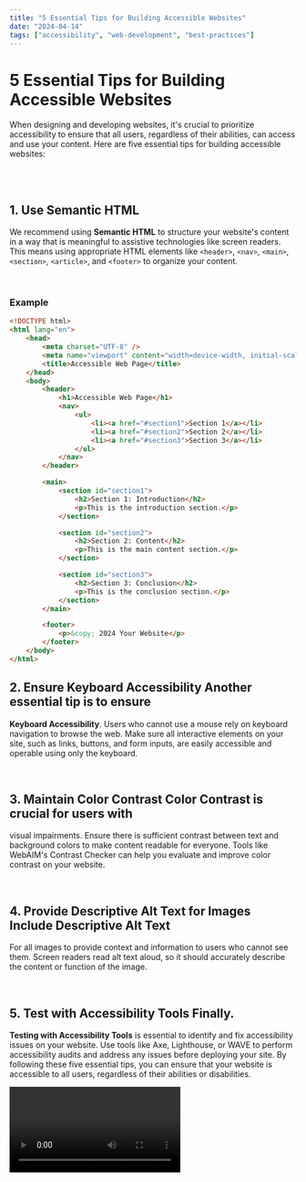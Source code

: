 ```yaml
---
title: "5 Essential Tips for Building Accessible Websites"
date: "2024-04-14"
tags: ["accessibility", "web-development", "best-practices"]
---
```


<CustomImage
    src="https://images.unsplash.com/photo-1507238691740-187a5b1d37b8?q=80&w=1955&auto=format&fit=crop&ixlib=rb-4.0.3&ixid=M3wxMjA3fDB8MHxwaG90by1wYWdlfHx8fGVufDB8fHx8fA%3D%3D?q=80&w=800&h=600&auto=format&fit=crop"
    alt="5 Essential Tips for Building Accessible Websites"
/>

# 5 Essential Tips for Building Accessible Websites

When designing and developing websites, it's crucial to prioritize accessibility to ensure that all users, regardless of their abilities, can access and use your content. Here are five essential tips for building accessible websites:

<br />
<br />

## 1. Use Semantic HTML

We recommend using **Semantic HTML** to structure your website's content in a way that is meaningful to assistive technologies like screen readers. This means using appropriate HTML elements like `<header>`, `<nav>`, `<main>`, `<section>`, `<article>`, and `<footer>` to organize your content.

<br />

### Example

```html
<!DOCTYPE html>
<html lang="en">
    <head>
        <meta charset="UTF-8" />
        <meta name="viewport" content="width=device-width, initial-scale=1.0" />
        <title>Accessible Web Page</title>
    </head>
    <body>
        <header>
            <h1>Accessible Web Page</h1>
            <nav>
                <ul>
                    <li><a href="#section1">Section 1</a></li>
                    <li><a href="#section2">Section 2</a></li>
                    <li><a href="#section3">Section 3</a></li>
                </ul>
            </nav>
        </header>

        <main>
            <section id="section1">
                <h2>Section 1: Introduction</h2>
                <p>This is the introduction section.</p>
            </section>

            <section id="section2">
                <h2>Section 2: Content</h2>
                <p>This is the main content section.</p>
            </section>

            <section id="section3">
                <h2>Section 3: Conclusion</h2>
                <p>This is the conclusion section.</p>
            </section>
        </main>

        <footer>
            <p>&copy; 2024 Your Website</p>
        </footer>
    </body>
</html>
```

## 2. Ensure Keyboard Accessibility Another essential tip is to ensure

**Keyboard Accessibility**. Users who cannot use a mouse rely on keyboard
navigation to browse the web. Make sure all interactive elements on your site,
such as links, buttons, and form inputs, are easily accessible and operable
using only the keyboard.

<br />

## 3. Maintain Color Contrast **Color Contrast** is crucial for users with

visual impairments. Ensure there is sufficient contrast between text and
background colors to make content readable for everyone. Tools like WebAIM's
Contrast Checker can help you evaluate and improve color contrast on your
website.

<br />

## 4. Provide Descriptive Alt Text for Images Include **Descriptive Alt Text**

For all images to provide context and information to users who cannot see them.
Screen readers read alt text aloud, so it should accurately describe the content
or function of the image.

<br />

## 5. Test with Accessibility Tools Finally.

**Testing with Accessibility Tools** is essential to identify and fix accessibility issues on your website. Use tools like Axe, Lighthouse, or WAVE to perform accessibility audits and
address any issues before deploying your site. By following these five essential
tips, you can ensure that your website is accessible to all users, regardless of
their abilities or disabilities.

<video id="qr0ujkLLgmE" />
